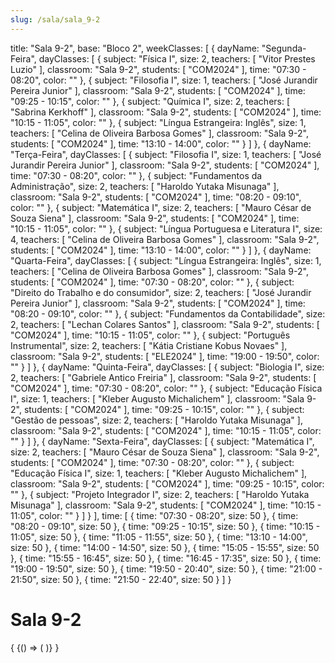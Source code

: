 ```yaml
---
slug: /sala/sala_9-2
---
```

  title: "Sala 9-2",
  base: "Bloco 2",
  weekClasses: [
    {
      dayName: "Segunda-Feira",
      dayClasses: [
        {
          subject: "Física I",
          size: 2,
          teachers: [
            "Vitor Prestes Luzio"
          ],
          classroom: "Sala 9-2",
          students: [
            "COM2024"
          ],
          time: "07:30 - 08:20",
          color: ""
        },
        {
          subject: "Filosofia I",
          size: 1,
          teachers: [
            "José Jurandir Pereira Junior"
          ],
          classroom: "Sala 9-2",
          students: [
            "COM2024"
          ],
          time: "09:25 - 10:15",
          color: ""
        },
        {
          subject: "Química I",
          size: 2,
          teachers: [
            "Sabrina Kerkhoff"
          ],
          classroom: "Sala 9-2",
          students: [
            "COM2024"
          ],
          time: "10:15 - 11:05",
          color: ""
        },
        {
          subject: "Língua Estrangeira: Inglês",
          size: 1,
          teachers: [
            "Celina de Oliveira Barbosa Gomes"
          ],
          classroom: "Sala 9-2",
          students: [
            "COM2024"
          ],
          time: "13:10 - 14:00",
          color: ""
        }
      ]
    },
    {
      dayName: "Terça-Feira",
      dayClasses: [
        {
          subject: "Filosofia I",
          size: 1,
          teachers: [
            "José Jurandir Pereira Junior"
          ],
          classroom: "Sala 9-2",
          students: [
            "COM2024"
          ],
          time: "07:30 - 08:20",
          color: ""
        },
        {
          subject: "Fundamentos da Administração",
          size: 2,
          teachers: [
            "Haroldo Yutaka Misunaga"
          ],
          classroom: "Sala 9-2",
          students: [
            "COM2024"
          ],
          time: "08:20 - 09:10",
          color: ""
        },
        {
          subject: "Matemática I",
          size: 2,
          teachers: [
            "Mauro César de Souza Siena"
          ],
          classroom: "Sala 9-2",
          students: [
            "COM2024"
          ],
          time: "10:15 - 11:05",
          color: ""
        },
        {
          subject: "Língua Portuguesa e Literatura I",
          size: 4,
          teachers: [
            "Celina de Oliveira Barbosa Gomes"
          ],
          classroom: "Sala 9-2",
          students: [
            "COM2024"
          ],
          time: "13:10 - 14:00",
          color: ""
        }
      ]
    },
    {
      dayName: "Quarta-Feira",
      dayClasses: [
        {
          subject: "Língua Estrangeira: Inglês",
          size: 1,
          teachers: [
            "Celina de Oliveira Barbosa Gomes"
          ],
          classroom: "Sala 9-2",
          students: [
            "COM2024"
          ],
          time: "07:30 - 08:20",
          color: ""
        },
        {
          subject: "Direito do Trabalho e do consumidor",
          size: 2,
          teachers: [
            "José Jurandir Pereira Junior"
          ],
          classroom: "Sala 9-2",
          students: [
            "COM2024"
          ],
          time: "08:20 - 09:10",
          color: ""
        },
        {
          subject: "Fundamentos da Contabilidade",
          size: 2,
          teachers: [
            "Lechan Colares Santos"
          ],
          classroom: "Sala 9-2",
          students: [
            "COM2024"
          ],
          time: "10:15 - 11:05",
          color: ""
        },
        {
          subject: "Português Instrumental",
          size: 2,
          teachers: [
            "Kátia Cristiane Kobus Novaes"
          ],
          classroom: "Sala 9-2",
          students: [
            "ELE2024"
          ],
          time: "19:00 - 19:50",
          color: ""
        }
      ]
    },
    {
      dayName: "Quinta-Feira",
      dayClasses: [
        {
          subject: "Biologia I",
          size: 2,
          teachers: [
            "Gabriele Antico Freiria"
          ],
          classroom: "Sala 9-2",
          students: [
            "COM2024"
          ],
          time: "07:30 - 08:20",
          color: ""
        },
        {
          subject: "Educação Física I",
          size: 1,
          teachers: [
            "Kleber Augusto Michalichem"
          ],
          classroom: "Sala 9-2",
          students: [
            "COM2024"
          ],
          time: "09:25 - 10:15",
          color: ""
        },
        {
          subject: "Gestão de pessoas",
          size: 2,
          teachers: [
            "Haroldo Yutaka Misunaga"
          ],
          classroom: "Sala 9-2",
          students: [
            "COM2024"
          ],
          time: "10:15 - 11:05",
          color: ""
        }
      ]
    },
    {
      dayName: "Sexta-Feira",
      dayClasses: [
        {
          subject: "Matemática I",
          size: 2,
          teachers: [
            "Mauro César de Souza Siena"
          ],
          classroom: "Sala 9-2",
          students: [
            "COM2024"
          ],
          time: "07:30 - 08:20",
          color: ""
        },
        {
          subject: "Educação Física I",
          size: 1,
          teachers: [
            "Kleber Augusto Michalichem"
          ],
          classroom: "Sala 9-2",
          students: [
            "COM2024"
          ],
          time: "09:25 - 10:15",
          color: ""
        },
        {
          subject: "Projeto Integrador I",
          size: 2,
          teachers: [
            "Haroldo Yutaka Misunaga"
          ],
          classroom: "Sala 9-2",
          students: [
            "COM2024"
          ],
          time: "10:15 - 11:05",
          color: ""
        }
      ]
    }
  ],
  time: [
    {
      time: "07:30 - 08:20",
      size: 50
    },
    {
      time: "08:20 - 09:10",
      size: 50
    },
    {
      time: "09:25 - 10:15",
      size: 50
    },
    {
      time: "10:15 - 11:05",
      size: 50
    },
    {
      time: "11:05 - 11:55",
      size: 50
    },
    {
      time: "13:10 - 14:00",
      size: 50
    },
    {
      time: "14:00 - 14:50",
      size: 50
    },
    {
      time: "15:05 - 15:55",
      size: 50
    },
    {
      time: "15:55 - 16:45",
      size: 50
    },
    {
      time: "16:45 - 17:35",
      size: 50
    },
    {
      time: "19:00 - 19:50",
      size: 50
    },
    {
      time: "19:50 - 20:40",
      size: 50
    },
    {
      time: "21:00 - 21:50",
      size: 50
    },
    {
      time: "21:50 - 22:40",
      size: 50
    }
  ]
}

# Sala 9-2

<div>
  {
    <BrowserOnly>
      {() => (
        <Grid
          title={data.title}
          weekClasses={data.weekClasses}
          time={data.time}
        />
      )}
    </BrowserOnly>
  }
</div>
